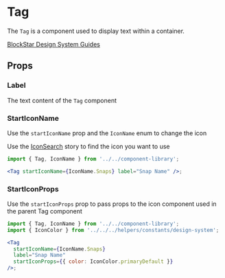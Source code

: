 

# Tag

The `Tag` is a component used to display text within a container.

[BlockStar Design System Guides](https://www.notion.so/BlockStar-Design-System-Guides-Design-f86ecc914d6b4eb6873a122b83c12940)

<Canvas>
  <Story id="components-componentlibrary-tag--default-story" />
</Canvas>

## Props

<ArgsTable of={Tag} />

### Label

The text content of the `Tag` component

<Canvas>
  <Story id="components-componentlibrary-tag--label" />
</Canvas>

### StartIconName

Use the `startIconName` prop and the `IconName` enum to change the icon

Use the [IconSearch](/story/components-componentlibrary-icon--default-story) story to find the icon you want to use

<Canvas>
  <Story id="components-componentlibrary-tag--start-icon-name-story" />
</Canvas>

```jsx
import { Tag, IconName } from '../../component-library';

<Tag startIconName={IconName.Snaps} label="Snap Name" />;
```

### StartIconProps

Use the `startIconProps` prop to pass props to the icon component used in the parent Tag component

<Canvas>
  <Story id="components-componentlibrary-tag--start-icon-props-story" />
</Canvas>

```jsx
import { Tag, IconName } from '../../component-library';
import { IconColor } from '../../../helpers/constants/design-system';

<Tag
  startIconName={IconName.Snaps}
  label="Snap Name"
  startIconProps={{ color: IconColor.primaryDefault }}
/>;
```
